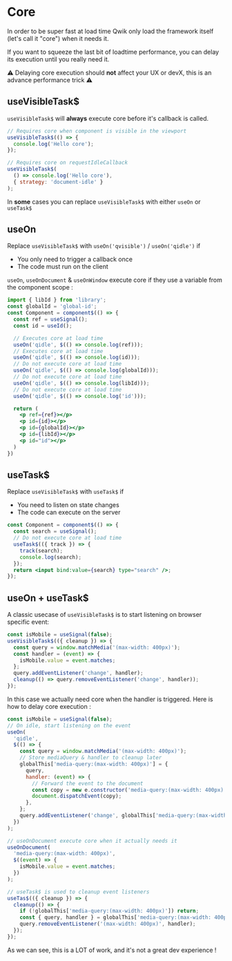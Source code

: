 # Core

In order to be super fast at load time Qwik only load the framework itself (let's call it "core") when it needs it.

If you want to squeeze the last bit of loadtime performance, you can delay its execution until you really need it.

⚠️ Delaying core execution should **not** affect your UX or devX, this is an advance performance trick ⚠️

## useVisibleTask$

`useVisibleTask$` will **always** execute core before it's callback is called.

```jsx
// Requires core when component is visible in the viewport
useVisibleTask$(() => {
  console.log('Hello core');
});

// Requires core on requestIdleCallback
useVisibleTask$(
  () => console.log('Hello core'),
  { strategy: 'document-idle' }
);
```

In **some** cases you can replace `useVisibleTask$` with either `useOn` or `useTask$`

## useOn

Replace `useVisibleTask$` with `useOn('qvisible')` / `useOn('qidle')` if

- You only need to trigger a callback once
- The code must run on the client

`useOn`, `useOnDocument` & `useOnWindow` execute core if they use a variable from the component scope :

```jsx
import { libId } from 'library';
const globalId = 'global-id';
const Component = component$(() => {
  const ref = useSignal();
  const id = useId();

  // Executes core at load time
  useOn('qidle', $(() => console.log(ref)));
  // Executes core at load time
  useOn('qidle', $(() => console.log(id)));
  // Do not execute core at load time
  useOn('qidle', $(() => console.log(globalId)));
  // Do not execute core at load time
  useOn('qidle', $(() => console.log(libId)));
  // Do not execute core at load time
  useOn('qidle', $(() => console.log('id')));

  return (
    <p ref={ref}></p>
    <p id={id}></p>
    <p id={globalId}></p>
    <p id={libId}></p>
    <p id="id"></p>
  )
})
```

## useTask$

Replace `useVisibleTask$` with `useTask$` if

- You need to listen on state changes
- The code can execute on the server

```jsx
const Component = component$(() => {
  const search = useSignal();
  // Do not execute core at load time
  useTask$(({ track }) => {
    track(search);
    console.log(search);
  });
  return <input bind:value={search} type="search" />;
});
```

## useOn + useTask$

A classic usecase of `useVisibleTask$` is to start listening on browser specific event:

```jsx
const isMobile = useSignal(false);
useVisibleTask$(({ cleanup }) => {
  const query = window.matchMedia('(max-width: 400px)');
  const handler = (event) => {
    isMobile.value = event.matches;
  };
  query.addEventListener('change', handler);
  cleanup(() => query.removeEventListener('change', handler));
});
```

In this case we actually need core when the handler is triggered. Here is how to delay core execution :

```jsx
const isMobile = useSignal(false);
// On idle, start listening on the event
useOn(
  'qidle',
  $(() => {
    const query = window.matchMedia('(max-width: 400px)');
    // Store mediaQuery & handler to cleanup later
    globalThis['media-query:(max-width: 400px)'] = {
      query,
      handler: (event) => {
        // Forward the event to the document
        const copy = new e.constructor('media-query:(max-width: 400px)', event);
        document.dispatchEvent(copy);
      },
    };
    query.addEventListener('change', globalThis['media-query:(max-width: 400px)'].handler);
  })
);

// useOnDocument execute core when it actually needs it
useOnDocument(
  'media-query:(max-width: 400px)',
  $((event) => {
    isMobile.value = event.matches;
  })
);

// useTask$ is used to cleanup event listeners
useTas$(({ cleanup }) => {
  cleanup(() => {
    if (!globalThis['media-query:(max-width: 400px)']) return;
    const { query, handler } = globalThis['media-query:(max-width: 400px)'];
    query.removeEventListener('(max-width: 400px)', handler);
  });
});
```

As we can see, this is a LOT of work, and it's not a great dev experience !
